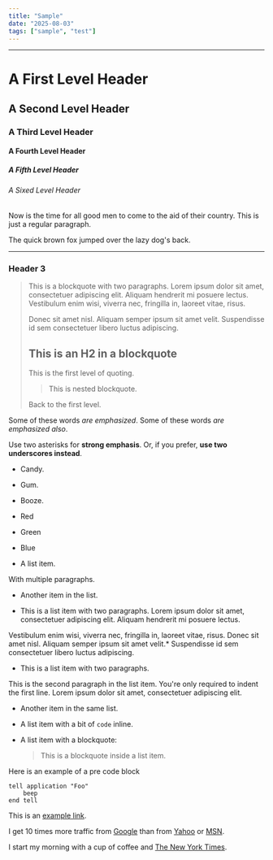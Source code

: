 ```yaml
---
title: "Sample"
date: "2025-08-03"
tags: ["sample", "test"]
---
```


* * *
# A First Level Header

## A Second Level Header

### A Third Level Header

#### A Fourth Level Header

##### A Fifth Level Header

###### A Sixed Level Header

Now is the time for all good men to come to
the aid of their country. This is just a
regular paragraph.

The quick brown fox jumped over the lazy
dog's back.

* * *

### Header 3

> This is a blockquote with two paragraphs. Lorem ipsum dolor sit amet,
> consectetuer adipiscing elit. Aliquam hendrerit mi posuere lectus.
> Vestibulum enim wisi, viverra nec, fringilla in, laoreet vitae, risus.
> 
> Donec sit amet nisl. Aliquam semper ipsum sit amet velit. Suspendisse
> id sem consectetuer libero luctus adipiscing.
> 
> ## This is an H2 in a blockquote
> 
> This is the first level of quoting.
> 
> > This is nested blockquote.
> 
> Back to the first level.

Some of these words _are emphasized_.
Some of these words _are emphasized also_.

Use two asterisks for **strong emphasis**.
Or, if you prefer, **use two underscores instead**.

* Candy.
* Gum.
* Booze.
* Red
* Green
* Blue

* A list item.

With multiple paragraphs.

* Another item in the list.

* This is a list item with two paragraphs. Lorem ipsum dolor
sit amet, consectetuer adipiscing elit. Aliquam hendrerit
mi posuere lectus.

Vestibulum enim wisi, viverra nec, fringilla in, laoreet
vitae, risus. Donec sit amet nisl. Aliquam semper ipsum
sit amet velit.*   Suspendisse id sem consectetuer libero luctus adipiscing.

* This is a list item with two paragraphs.

This is the second paragraph in the list item. You're
only required to indent the first line. Lorem ipsum dolor
sit amet, consectetuer adipiscing elit.

* Another item in the same list.

* A list item with a bit of `code` inline.

* A list item with a blockquote:

  > This is a blockquote
  > inside a list item.

Here is an example of a pre code block

    tell application "Foo"
        beep
    end tell

This is an [example link](http://example.com/).

I get 10 times more traffic from [Google](http://google.com/ "Google") than from
[Yahoo](http://search.yahoo.com/ "Yahoo Search") or [MSN](http://search.msn.com/ "MSN Search").

I start my morning with a cup of coffee and
[The New York Times](http://www.nytimes.com/).
